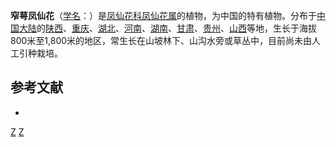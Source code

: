 {{Speciesbox 
| taxon = Impatiens stenosepala
| authority = Pritz. ex Diels
| subdivision_ranks =[[变种|变种]]
| subdivision =
* 窄萼凤仙花 ''I. s.'' var. ''stenosepala''
}}

'''窄萼凤仙花'''（[[学名|学名]]：{{lang|la|''Impatiens stenosepala''}}）是[[凤仙花科|凤仙花科]][[凤仙花属|凤仙花属]]的植物，为中国的特有植物。分布于[[中国大陆|中国大陆]]的[[陕西|陕西]]、[[重庆|重庆]]、[[湖北|湖北]]、[[河南|河南]]、[[湖南|湖南]]、[[甘肃|甘肃]]、[[贵州|贵州]]、[[山西|山西]]等地，生长于海拔800米至1,800米的地区，常生长在山坡林下、山沟水旁或草丛中，目前尚未由人工引种栽培。

== 参考文献 ==
<div class="references-small">
* {{cite web| url =http://www.bioinfo.cn/db05/KmzwSpecies.php?action=view&id=1195| title =窄萼凤仙花（原变种）| work =《中国高等植物数据库全库》| publisher =中国科学院微生物研究所| author =昆明植物研究所| accessdate =2009-02-22| deadurl =yes| archiveurl =https://web.archive.org/web/20160305021050/http://www.bioinfo.cn/db05/KmzwSpecies.php?action=view&id=1195| archivedate =2016-03-05}}
</div>
{{Taxonbar}}

[[Category:凤仙花属|Z]]
[[Category:中國特有植物|Z]]